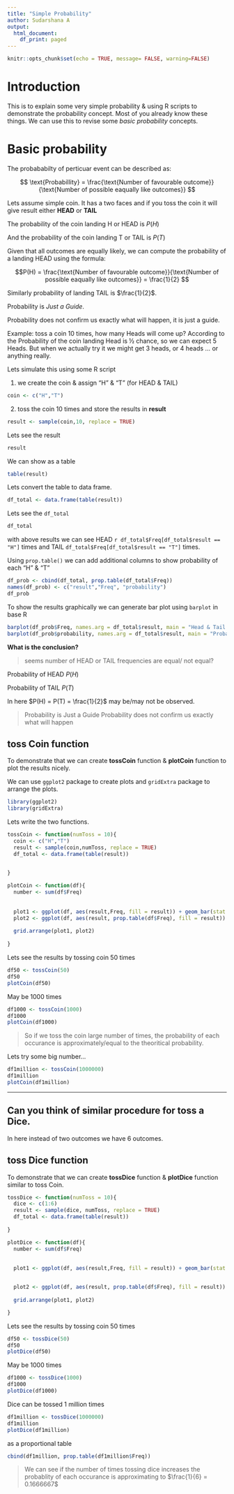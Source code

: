 ```yaml
---
title: "Simple Probability"
author: Sudarshana A
output:
  html_document:
    df_print: paged
---
```


```r
knitr::opts_chunk$set(echo = TRUE, message= FALSE, warning=FALSE)
```


# Introduction

This is to explain some very simple probability &  using R scripts to demonstrate the probability concept. Most of you already know these things. We can use this to revise some *basic probability* concepts.

# Basic probability

The probababilty of perticuar event can be described as:

$$ \text{Probabillity} = \frac{\text{Number of favourable outcome}}{\text{Number of possible eaqually like outcomes}} $$

Lets assume simple coin. It has a two faces and if you toss the coin it will give result either **HEAD** or **TAIL**

The probability of the coin landing H or HEAD is $P(H)$

And the probability of the coin landing T or TAIL is $P(T)$

Given that all outcomes are equally likely, we can compute the probability of a landing HEAD using the formula:

$$P(H) = \frac{\text{Number of favourable outcome}}{\text{Number of possible eaqually like outcomes}} = \frac{1}{2} $$

Similarly probability of landing TAIL is $\frac{1}{2}$.

Probability is *Just a Guide*.

Probability does not confirm us exactly what will happen, it is just a guide.

Example: toss a coin 10 times, how many Heads will come up?
According to the Probability of the coin landing Head is ½ chance, so we can expect 5 Heads.
But when we actually try it we might get 3 heads, or  4 heads ... or anything really.

Lets simulate this using some R script


1. we create the coin & assign "H" & "T" (for HEAD & TAIL)

```r
coin <- c("H","T")

```
2. toss the coin 10 times and store the results in **result**

```r
result <- sample(coin,10, replace = TRUE)

```
Lets see the result

```r
result
```
We can show as a table

```r
table(result)

```
Lets convert the table to data frame.


```r

df_total <- data.frame(table(result))

```

Lets see the `df_total`
```r
df_total

```


with above results we can see HEAD `r df_total$Freq[df_total$result == "H"]` times and TAIL `df_total$Freq[df_total$result == "T"]` times.

Using `prop.table()` we can add additional columns to show probability of each "H" & "T"

```r
df_prob <- cbind(df_total, prop.table(df_total$Freq))
names(df_prob) <- c("result","Freq", "probability")
df_prob
```


To show the results graphically we can generate bar plot using `barplot` in base R



```r
barplot(df_prob$Freq, names.arg = df_total$result, main = "Head & Tail count of Tossing a coin 10 times")
barplot(df_prob$probability, names.arg = df_total$result, main = "Probability of Tossing a coin 10 times")

```

**What is the conclusion?**

> seems number of HEAD or TAIL frequencies are equal/ not equal?

Probability of HEAD $P(H)$

Probability of TAIL $P(T)$

In here $P(H) = P(T) = \frac{1}{2}$ may be/may not be observed.

> Probability is Just a Guide
> Probability does not confirm us exactly what will happen


## toss Coin function

To demonstrate that we can create **tossCoin** function & **plotCoin** function to plot the results nicely.

We can use `ggplot2` package to create plots and `gridExtra` package to arrange the plots.

```r
library(ggplot2)
library(gridExtra)
```

Lets write the two functions.

```r
tossCoin <- function(numToss = 10){
  coin <- c("H","T")
  result <- sample(coin,numToss, replace = TRUE)
  df_total <- data.frame(table(result))
  

}

plotCoin <- function(df){
  number <- sum(df$Freq)
  
  
  plot1 <- ggplot(df, aes(result,Freq, fill = result)) + geom_bar(stat = "identity") + labs(title = paste0("Tossing a coin ", number," times")) +theme(legend.position = "none")
  plot2 <- ggplot(df, aes(result, prop.table(df$Freq), fill = result)) + geom_bar(stat = "identity") + labs(title = paste0("Measured probability of Tossing a coin ", number," times"), y = "Probability") + theme(legend.position = "none")
  
  grid.arrange(plot1, plot2)
  
}

```


Lets see the results by tossing coin 50 times

```r
df50 <- tossCoin(50)
df50
plotCoin(df50)

```

May be 1000 times


```r
df1000 <- tossCoin(1000)
df1000
plotCoin(df1000)


```


> So if we toss the coin large number of times, the probability of each occurance is approximately/equal to the theoritical probability.

Lets try some big number...

```r
df1million <- tossCoin(1000000)
df1million
plotCoin(df1million)

```
***

## Can you think of similar procedure for toss a Dice.

In here instead of two outcomes we have 6 outcomes.



## toss Dice function

To demonstrate that we can create **tossDice** function & **plotDice** function similar to toss Coin.

```r
tossDice <- function(numToss = 10){
  dice <- c(1:6)
  result <- sample(dice, numToss, replace = TRUE)
  df_total <- data.frame(table(result))
  
}

plotDice <- function(df){
  number <- sum(df$Freq)
  
 
  plot1 <- ggplot(df, aes(result,Freq, fill = result)) + geom_bar(stat = "identity") + labs(title = paste0("Tossing a dice ", number," times")) +theme(legend.position = "none")


  plot2 <- ggplot(df, aes(result, prop.table(df$Freq), fill = result)) + geom_bar(stat = "identity") + labs(title = paste0("Probability of Tossing a dice ", number," times"), y = "Probability") + theme(legend.position = "none")
  
  grid.arrange(plot1, plot2)

}

```


Lets see the results by tossing coin 50 times

```r
df50 <- tossDice(50)
df50
plotDice(df50)

```

May be 1000 times


```r
df1000 <- tossDice(1000)
df1000
plotDice(df1000)


```

Dice can be tossed 1 million times


```r
df1million <- tossDice(1000000)
df1million
plotDice(df1million)

```

as a proportional table

```r
cbind(df1million, prop.table(df1million$Freq))


```


> We can see if the number of times tossing dice increases the probablity of each occurance is approximating to $\frac{1}{6} = 0.1666667$



